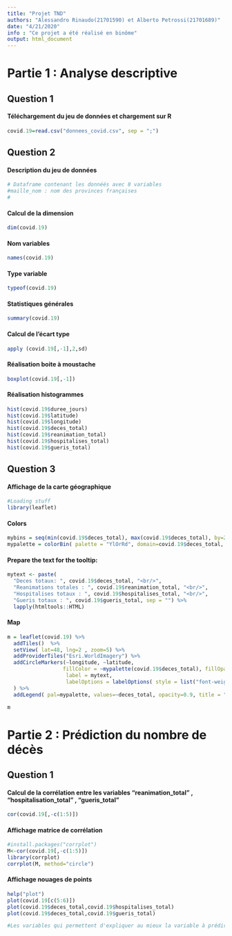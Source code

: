 ```yaml
---
title: "Projet TND"
authors: "Alessandro Rinaudo(21701590) et Alberto Petrossi(21701689)"
date: "4/21/2020"
info : "Ce projet a été réalisé en binôme"
output: html_document
---
```


# Partie 1 : Analyse descriptive

## Question 1 
#### Téléchargement du jeu de données et chargement sur R
```r
covid.19=read.csv("donnees_covid.csv", sep = ";")
```

## Question 2

#### Description du jeu de données 
```r
# Dataframe contenant les donnéés avec 8 variables 
#maille_nom : nom des provinces françaises
#
```
#### Calcul de la dimension
```r
dim(covid.19)
```

#### Nom variables
```r
names(covid.19)
```

#### Type variable 
```r
typeof(covid.19)
```

#### Statistiques générales 
```r
summary(covid.19)
```

#### Calcul de l'écart type 
```r
apply (covid.19[,-1],2,sd)
```

#### Réalisation boite à moustache
```r
boxplot(covid.19[,-1])
```

#### Réalisation histogrammes
```r
hist(covid.19$duree_jours)
hist(covid.19$latitude)
hist(covid.19$longitude)
hist(covid.19$deces_total)
hist(covid.19$reanimation_total)
hist(covid.19$hospitalises_total)
hist(covid.19$gueris_total)
```

## Question 3

#### Affichage de la carte géographique 
```r
#Loading stuff
library(leaflet)
```

#### Colors
```r
mybins = seq(min(covid.19$deces_total), max(covid.19$deces_total), by=2000)
mypalette = colorBin( palette = "YlOrRd", domain=covid.19$deces_total, na.color="transparent", bins=mybins)
```
#### Prepare the text for the tooltip:
```r
mytext <- paste(
  "Deces totaux: ", covid.19$deces_total, "<br/>", 
  "Reanimations totales : ", covid.19$reanimation_total, "<br/>", 
  "Hospitalises totaux : ", covid.19$hospitalises_total, "<br/>",
  "Gueris totaux : ", covid.19$gueris_total, sep = "") %>%
  lapply(htmltools::HTML)
```

#### Map
```r
m = leaflet(covid.19) %>% 
  addTiles()  %>% 
  setView( lat=48, lng=2 , zoom=5) %>%
  addProviderTiles("Esri.WorldImagery") %>%
  addCircleMarkers(~longitude, ~latitude, 
                  fillColor = ~mypalette(covid.19$deces_total), fillOpacity = 0.7, color="white", radius=8, stroke=FALSE,
                   label = mytext,
                   labelOptions = labelOptions( style = list("font-weight" = "normal", padding = "3px 8px"), textsize = "13px", direction = "auto")
  ) %>%
  addLegend( pal=mypalette, values=~deces_total, opacity=0.9, title = "Nombre de morts", position = "bottomright" )

m 
```

# Partie 2 : Prédiction du nombre de décès

## Question 1 

#### Calcul de la corrélation entre les variables "reanimation_total" , "hospitalisation_total" , "gueris_total"
```r
cor(covid.19[,-c(1:5)])
```

#### Affichage matrice de corrélation
```r
#install.packages("corrplot")
M<-cor(covid.19[,-c(1:5)])
library(corrplot)
corrplot(M, method="circle")
```

#### Affichage nouages de points
```r
help("plot")
plot(covid.19[c(5:6)])
plot(covid.19$deces_total,covid.19$hospitalises_total)
plot(covid.19$deces_total,covid.19$gueris_total)

#Les variables qui permettent d'expliquer au mieux la variable à prédire sont les variables hospitalises_total et reanimation_total, car elles permettent de se faire une idée sur le nombre potentiel de personnes décédées. 

```


